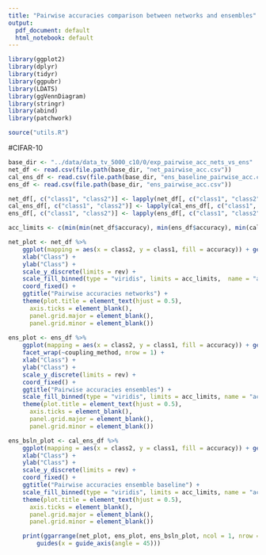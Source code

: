 ```yaml
---
title: "Pairwise accuracies comparison between networks and ensembles" 
output:
  pdf_document: default
  html_notebook: default
---
```


```r
library(ggplot2)
library(dplyr)
library(tidyr)
library(ggpubr)
library(LDATS)
library(ggVennDiagram)
library(stringr)
library(abind)
library(patchwork)

source("utils.R")
```

#CIFAR-10
```r
base_dir <- "../data/data_tv_5000_c10/0/exp_pairwise_acc_nets_vs_ens"
net_df <- read.csv(file.path(base_dir, "net_pairwise_acc.csv"))
cal_ens_df <- read.csv(file.path(base_dir, "ens_baseline_pairwise_acc.csv"))
ens_df <- read.csv(file.path(base_dir, "ens_pairwise_acc.csv"))

net_df[, c("class1", "class2")] <- lapply(net_df[, c("class1", "class2")], as.factor)
cal_ens_df[, c("class1", "class2")] <- lapply(cal_ens_df[, c("class1", "class2")], as.factor)
ens_df[, c("class1", "class2")] <- lapply(ens_df[, c("class1", "class2")], as.factor)
```

```r
acc_limits <- c(min(min(net_df$accuracy), min(ens_df$accuracy), min(cal_ens_df$accuracy)), 1.0)

net_plot <- net_df %>%
    ggplot(mapping = aes(x = class2, y = class1, fill = accuracy)) + geom_raster() + facet_wrap(~network, nrow = 2) +
    xlab("Class") +
    ylab("Class") +
    scale_y_discrete(limits = rev) +
    scale_fill_binned(type = "viridis", limits = acc_limits,  name = "accuracy") +
    coord_fixed() +
    ggtitle("Pairwise accuracies networks") +
    theme(plot.title = element_text(hjust = 0.5),
      axis.ticks = element_blank(),
      panel.grid.major = element_blank(),
      panel.grid.minor = element_blank())
  
ens_plot <- ens_df %>%
    ggplot(mapping = aes(x = class2, y = class1, fill = accuracy)) + geom_raster() +
    facet_wrap(~coupling_method, nrow = 1) +
    xlab("Class") +
    ylab("Class") +
    scale_y_discrete(limits = rev) +
    coord_fixed() +
    ggtitle("Pairwise accuracies ensembles") +
    scale_fill_binned(type = "viridis", limits = acc_limits, name = "accuracy") +
    theme(plot.title = element_text(hjust = 0.5),
      axis.ticks = element_blank(),
      panel.grid.major = element_blank(),
      panel.grid.minor = element_blank())

ens_bsln_plot <- cal_ens_df %>%
    ggplot(mapping = aes(x = class2, y = class1, fill = accuracy)) + geom_raster() +
    xlab("Class") +
    ylab("Class") +
    scale_y_discrete(limits = rev) +
    coord_fixed() +
    ggtitle("Pairwise accuracies ensemble baseline") +
    scale_fill_binned(type = "viridis", limits = acc_limits, name = "accuracy") +
    theme(plot.title = element_text(hjust = 0.5),
      axis.ticks = element_blank(),
      panel.grid.major = element_blank(),
      panel.grid.minor = element_blank())

    print(ggarrange(net_plot, ens_plot, ens_bsln_plot, ncol = 1, nrow = 3, heights = c(2.0, 1.2, 1.0), common.legend = TRUE, legend = "bottom") +
        guides(x = guide_axis(angle = 45)))

```